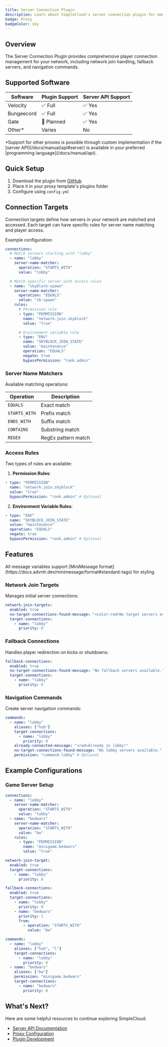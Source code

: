 ```yaml
---
title: Server Connection Plugin
description: Learn about SimpleCloud's server connection plugin for managing player connections and server navigation
badge: Proxy
badgeColor: sky
---
```


## Overview

The Server Connection Plugin provides comprehensive player connection management for your network, including network join handling, fallback servers, and navigation commands.

## Supported Software

| Software   | Plugin Support | Server API Support |
| ---------- | -------------- | ------------------ |
| Velocity   | ✅ Full        | ✅ Yes             |
| Bungeecord | ✅ Full        | ✅ Yes             |
| Gate       | 🔄 Planned     | ✅ Yes             |
| Other\*    | Varies         | No                 |

<Callout>
  *Support for other proxies is possible through custom implementation if the
  [server API](/docs/manual/api#server) is available in your preferred
  [programming language](/docs/manual/api).
</Callout>

## Quick Setup

1. Download the plugin from [GitHub](https://github.com/simplecloudapp/server-connection-plugin/releases)
2. Place it in your proxy template's plugins folder
3. Configure using `config.yml`

## Connection Targets

Connection targets define how servers in your network are matched and accessed. Each target can have specific rules for server name matching and player access.

Example configuration:

```yaml
connections:
  # Match servers starting with "lobby"
  - name: "lobby"
    server-name-matcher:
      operation: "STARTS_WITH"
      value: "lobby"

  # Match specific server with access rules
  - name: "skyblock-spawn"
    server-name-matcher:
      operation: "EQUALS"
      value: "sb-spawn"
    rules:
      # Permission rule
      - type: "PERMISSION"
        name: "network.join.skyblock"
        value: "true"

      # Environment variable rule
      - type: "ENV"
        name: "SKYBLOCK_JOIN_STATE"
        value: "maintenance"
        operation: "EQUALS"
        negate: true
        bypassPermission: "rank.admin"
```

### Server Name Matchers

Available matching operations:

| Operation     | Description         |
| ------------- | ------------------- |
| `EQUALS`      | Exact match         |
| `STARTS_WITH` | Prefix match        |
| `ENDS_WITH`   | Suffix match        |
| `CONTAINS`    | Substring match     |
| `REGEX`       | RegEx pattern match |

### Access Rules

Two types of rules are available:

1. **Permission Rules**:

```yaml
- type: "PERMISSION"
  name: "network.join.skyblock"
  value: "true"
  bypassPermission: "rank.admin" # Optional
```

2. **Environment Variable Rules**:

```yaml
- type: "ENV"
  name: "SKYBLOCK_JOIN_STATE"
  value: "maintenance"
  operation: "EQUALS"
  negate: true
  bypassPermission: "rank.admin" # Optional
```

## Features

<Callout>
  All message variables support [MiniMessage
  format](https://docs.advntr.dev/minimessage/format#standard-tags) for styling.
</Callout>

### Network Join Targets

Manages initial server connections:

```yaml
network-join-targets:
  enabled: true
  no-target-connections-found-message: "<color:red>No target servers available."
  target-connections:
    - name: "lobby"
      priority: 0
```

### Fallback Connections

Handles player redirection on kicks or shutdowns:

```yaml
fallback-connections:
  enabled: true
  no-target-connections-found-message: "No fallback servers available."
  target-connections:
    - name: "lobby"
      priority: 0
```

### Navigation Commands

Create server navigation commands:

```yaml
commands:
  - name: "lobby"
    aliases: ["hub"]
    target-connections:
      - name: "lobby"
        priority: 0
    already-connected-message: "<red>Already in lobby!"
    no-target-connections-found-message: "No lobby servers available."
    permission: "command.lobby" # Optional
```

## Example Configurations

### Game Server Setup

```yaml
connections:
  - name: "lobby"
    server-name-matcher:
      operation: "STARTS_WITH"
      value: "lobby"
  - name: "bedwars"
    server-name-matcher:
      operation: "STARTS_WITH"
      value: "bw"
    rules:
      - type: "PERMISSION"
        name: "minigame.bedwars"
        value: "true"

network-join-target:
  enabled: true
  target-connections:
    - name: "lobby"
      priority: 0

fallback-connections:
  enabled: true
  target-connections:
    - name: "lobby"
      priority: 0
    - name: "bedwars"
      priority: 1
      from:
        - operation: "STARTS_WITH"
          value: "bw"

commands:
  - name: "lobby"
    aliases: ["hub", "l"]
    target-connections:
      - name: "lobby"
        priority: 0
  - name: "bedwars"
    aliases: ["bw"]
    permission: "minigame.bedwars"
    target-connections:
      - name: "bedwars"
        priority: 0
```

## What's Next?

Here are some helpful resources to continue exploring SimpleCloud:

- [Server API Documentation](/docs/manual/api#server)
- [Proxy Configuration](/docs/manual/plugin/proxy-essentials)
- [Plugin Development](/docs/manual/plugin/overview)

